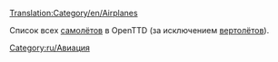 [[Translation:Category/en/Airplanes]]


Список всех [[ru/Manual/Авиация|самолётов]] в OpenTTD (за исключением [[:Category:en/Helicopters|вертолётов]]).

[[Category:ru/Авиация]]